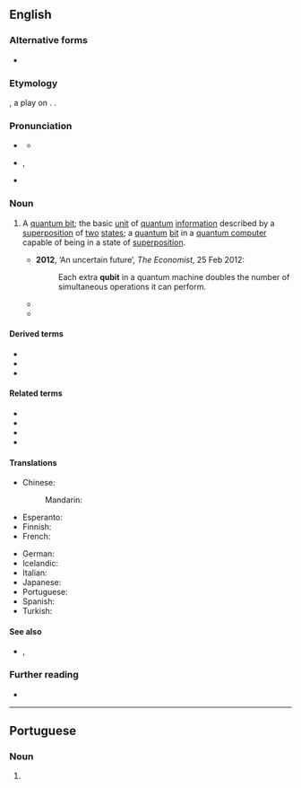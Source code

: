 ==English==

===Alternative forms===
* {{alter|en|qbit}}

===Etymology===
{{blend|en|quantum|bit}}, a play on {{m|en|cubit|gloss=historical unit of length}}. {{coin|en|nat=American|occ=physicist|Benjamin Schumacher|in=1995|nobycat=1}}.

===Pronunciation===
* {{a|UK}} {{IPA|en|/ˈkjuːbɪt/}}
** {{audio|en|LL-Q1860 (eng)-Vealhurl-cubit.wav|Audio (UK)}}
* {{a|US}} {{enPR|kyo͞o'bĭt}}, {{IPA|en|/ˈkjubɪt/}}
* {{homophones|en|cubit}}

===Noun===
{{en-noun}}

# {{lb|en|quantum computing}} A [[quantum bit]]; the basic [[unit]] of [[quantum]] [[information]] described by a [[superposition]] of [[two]] [[state]]s; a [[quantum]] [[bit]] in a [[quantum computer]] capable of being in a state of [[superposition]].
#: {{syn|en|qbit|quantum bit}}
#: {{cot|en|bit}}
#* '''2012''', ‘An uncertain future’, ''The Economist'', 25 Feb 2012:
#*: Each extra '''qubit''' in a quantum machine doubles the number of simultaneous operations it can perform.
#* {{quote-web|en|work=New York Times|date=2019-10-21|author=Dennis Overbye|title=Quantum Computing Is Coming, Bit by Qubit|url=https://www.nytimes.com/2019/10/21/science/quantum-computer-physics-qubits.html|passage=Google’s Sycamore computer has all of 53 '''qubits''' to its name, as does a new IBM computer, installed online at the company’s Quantum Computation Center in Poughkeepsie, N.Y. System One, IBM’s black cube from tomorrow, only has 20 '''qubits'''.}}
#* {{quote-web|en|work=New York Times|date=2019-10-23|author=Cade Metz|title=Google Claims a Quantum Breakthrough That Could Change Computing|url=https://www.nytimes.com/2019/10/23/technology/quantum-computing-google.html|passage=By harnessing that odd behavior, scientists can instead build a quantum bit, or '''qubit''', which stores a combination of 1 and 0. Two '''qubits''' can hold four values at once. And as the number of '''qubits''' grows, a quantum computer becomes exponentially more powerful.}}

====Derived terms====
* {{l|en|multiqubit}}
* {{l|en|squbit}}
* {{l|en|triqubit}}

====Related terms====
* {{l|en|qumix}}
* {{l|en|quregister}}
* {{l|en|qutrit}}
* {{l|en|qudit}}

====Translations====
{{trans-top|quantum bit}}
* Chinese:
*: Mandarin: {{t|cmn|量子位元|tr=liàngzǐ wèiyuán|sc=Hani}}
* Esperanto: {{t|eo|kvantumbito}}
* Finnish: {{t+|fi|kubitti}}
* French: {{t+|fr|qubit|m}}
{{trans-mid}}
* German: {{t+|de|Qubit|n}}
* Icelandic: {{t|is|skammtabiti|m}}
* Italian: {{t+|it|qubit|m}}
* Japanese: {{t|ja|量子ビット|tr=りょうしビット, ryōshi bitto}}
* Portuguese: {{t|pt|qubit|m}}
* Spanish: {{t+|es|cúbit|m}}
* Turkish: {{t+|tr|kübit}}
{{trans-bottom}}

====See also====
* {{l|en|nat}}, {{l|en|ban}}

===Further reading===
* {{pedia}}

----

==Portuguese==

===Noun===
{{pt-noun|m|s}}

# {{lb|pt|computing}} {{l|en|qubit}} {{gloss|quantum bit}}